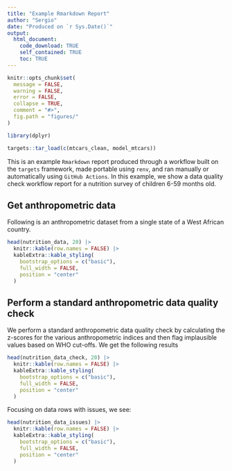 ```yaml
---
title: "Example Rmarkdown Report"
author: "Sergio"
date: "Produced on `r Sys.Date()`"
output:
  html_document:
    code_download: TRUE
    self_contained: TRUE
    toc: TRUE
---
```


```r
knitr::opts_chunk$set(
  message = FALSE,
  warning = FALSE,
  error = FALSE,
  collapse = TRUE,
  comment = "#>",
  fig.path = "figures/"
)

library(dplyr)

targets::tar_load(c(mtcars_clean, model_mtcars))
```

This is an example `Rmarkdown` report produced through a workflow built on the `targets` framework, made portable using `renv`, and ran manually or automatically using `GitHub Actions`. In this example, we show a data quality check workflow report for a nutrition survey of children 6-59 months old.

## Get anthropometric data

Following is an anthropometric dataset from a single state of a West African country.

```r
head(nutrition_data, 20) |>
  knitr::kable(row.names = FALSE) |>
  kableExtra::kable_styling(
    bootstrap_options = c("basic"),
    full_width = FALSE,
    position = "center"
  )
```

## Perform a standard anthropometric data quality check

We perform a standard anthropometric data quality check by calculating the z-scores for the various anthropometric indices and then flag implausible values based on WHO cut-offs. We get the following results

```r
head(nutrition_data_check, 20) |>
  knitr::kable(row.names = FALSE) |>
  kableExtra::kable_styling(
    bootstrap_options = c("basic"),
    full_width = FALSE,
    position = "center"
  )
```

Focusing on data rows with issues, we see:

```r
head(nutrition_data_issues) |>
  knitr::kable(row.names = FALSE) |>
  kableExtra::kable_styling(
    bootstrap_options = c("basic"),
    full_width = FALSE,
    position = "center"
  )
```

